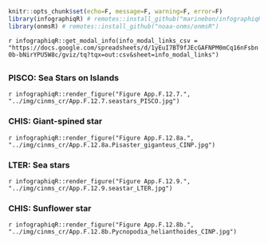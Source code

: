 ```r
knitr::opts_chunk$set(echo=F, message=F, warning=F, error=F)
library(infographiqR) # remotes::install_github("marinebon/infographiqR") 
library(onmsR) # remotes::install_github("noaa-onms/onmsR")
```
`r infographiqR::get_modal_info(info_modal_links_csv = "https://docs.google.com/spreadsheets/d/1yEuI7BT9fJEcGAFNPM0mCq16nFsbn0b-bNirYPU5W8c/gviz/tq?tqx=out:csv&sheet=info_modal_links")`

##  {.tabset} 

### PISCO: Sea Stars on Islands

`r infographiqR::render_figure("Figure App.F.12.7.", "../img/cinms_cr/App.F.12.7.seastars_PISCO.jpg")`

### CHIS: Giant-spined star

`r infographiqR::render_figure("Figure App.F.12.8a.", "../img/cinms_cr/App.F.12.8a.Pisaster_giganteus_CINP.jpg")`

### LTER: Sea stars

`r infographiqR::render_figure("Figure App.F.12.9.", "../img/cinms_cr/App.F.12.9.seastar_LTER.jpg")`

### CHIS: Sunflower star

`r infographiqR::render_figure("Figure App.F.12.8b.", "../img/cinms_cr/App.F.12.8b.Pycnopodia_helianthoides_CINP.jpg")`
